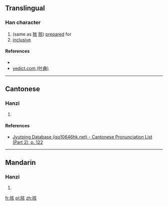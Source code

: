 ==Translingual==

===Han character===
{{Han char|rn=72|rad=日|as=06|sn=10|four=|canj=AYVO|ids=⿰日亥}}

# (same as [[賅]] [[赅]]) [[prepare]]d for
# [[inclusive]]

====References====
* {{Han ref|kx=0495.160|dkj=13916|dj=0861.010|hdz=21509.020|uh=6650|ud=26192}}
*[http://yedict.com/htm/66/6650.htm yedict.com (叶典)]

----

==Cantonese==

===Hanzi===
{{yue-hanzi|jyut=[[goi1]]|y=goi1}}

# {{defn|lang=yue|sort=日06}}

====References====
*[http://www.iso10646hk.net/jp/document/download.jsp Jyutping Database (iso10646hk.net) - Cantonese Pronunciation List (Part 2), p. 122]

----

==Mandarin==

===Hanzi===
{{cmn-hanzi|pin=[[gāi]] ([[gai1]])|wg=kai<sup>1</sup>}}

# {{defn|lang=cmn|sort=日06}}

[[fr:晐]]
[[pl:晐]]
[[zh:晐]]